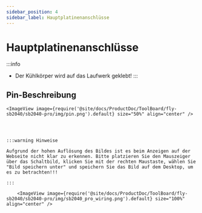 ```yaml
---
sidebar_position: 4
sidebar_label: Hauptplatinenanschlüsse
---
```



# Hauptplatinenanschlüsse

:::info
* Der Kühlkörper wird auf das Laufwerk geklebt!
:::


## Pin-Beschreibung


    <ImageView image={require('@site/docs/ProductDoc/ToolBoard/fly-sb2040/sb2040-pro/img/pin.png').default} size="50%" align="center" />




    :::warning Hinweise

    Aufgrund der hohen Auflösung des Bildes ist es beim Anzeigen auf der Webseite nicht klar zu erkennen. Bitte platzieren Sie den Mauszeiger über das Schaltbild, klicken Sie mit der rechten Maustaste, wählen Sie "Bild speichern unter" und speichern Sie das Bild auf dem Desktop, um es zu betrachten!!!

    :::

        <ImageView image={require('@site/docs/ProductDoc/ToolBoard/fly-sb2040/sb2040-pro/img/sb2040_pro_wiring.png').default} size="100%" align="center" />